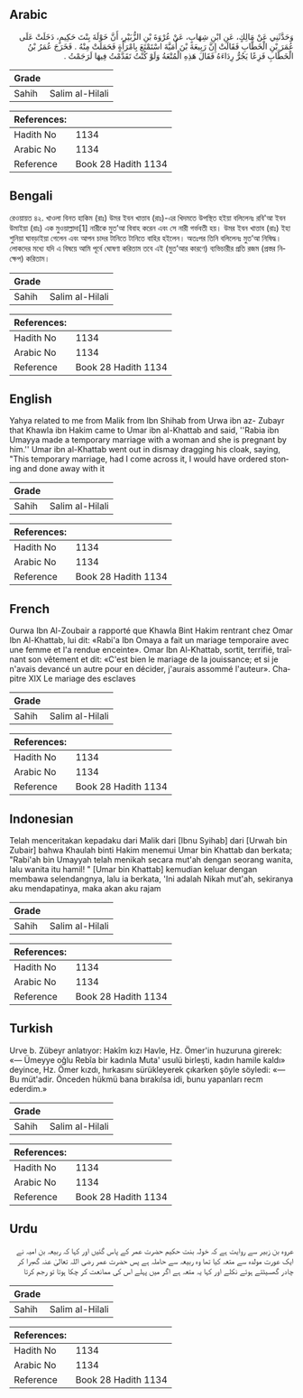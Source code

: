 ## Arabic


<div dir="rtl" lang="ar" style={{fontSize:'larger',backgroundColor:'#f8f9fa',padding:20}}>
وَحَدَّثَنِي عَنْ مَالِكٍ، عَنِ ابْنِ شِهَابٍ، عَنْ عُرْوَةَ بْنِ الزُّبَيْرِ، أَنَّ خَوْلَةَ بِنْتَ حَكِيمٍ، دَخَلَتْ عَلَى عُمَرَ بْنِ الْخَطَّابِ فَقَالَتْ إِنَّ رَبِيعَةَ بْنَ أُمَيَّةَ اسْتَمْتَعَ بِامْرَأَةٍ فَحَمَلَتْ مِنْهُ ‏.‏ فَخَرَجَ عُمَرُ بْنُ الْخَطَّابِ فَزِعًا يَجُرُّ رِدَاءَهُ فَقَالَ هَذِهِ الْمُتْعَةُ وَلَوْ كُنْتُ تَقَدَّمْتُ فِيهَا لَرَجَمْتُ ‏.‏
</div>
<div style={{backgroundColor:'#f8f9fa',padding:20, marginBottom: 10}}><table> <thead> <tr> <th>Grade</th> <th></th> </tr> </thead> <tbody> <tr><td>Sahih</td><td>Salim al-Hilali</td></tr></tbody></table><table> <thead> <tr> <th>References:</th> <th></th> </tr> </thead> <tbody><tr><td>Hadith No</td><td>1134</td></tr><tr><td>Arabic No</td><td>1134</td></tr><tr><td>Reference</td><td>Book 28 Hadith 1134</td></tr></tbody></table></div>

## Bengali


<div dir="ltr" lang="bn" style={{fontSize:'larger',backgroundColor:'#f8f9fa',padding:20}}>
রেওয়ায়ত ৪২. খাওলা বিনত হাকিম (রাঃ) উমর ইবন খাত্তাব (রাঃ)-এর খিদমতে উপস্থিত হইয়া বলিলেনঃ রবি'আ ইবন উমাইয়া (রাঃ) এক মুওয়াল্লাদা[1] নারীকে মুত’আ বিবাহ করেন এবং সে নারী গর্ভবতী হয়। উমর ইবন খাত্তাব (রাঃ) ইহা শুনিয়া ঘাবড়াইয়া গেলেন এবং আপন চাদর টানিতে টানিতে বাহির হইলেন। অতঃপর তিনি বলিলেনঃ মুত’আ নিষিদ্ধ। লোকদের মধ্যে যদি এ বিষয়ে আমি পূর্বে ঘোষণা করিতাম তবে এই (মুত’আর কারণে) ব্যভিচারীর প্রতি রজম (প্রস্তর নিক্ষেপ) করিতাম।
</div>
<div style={{backgroundColor:'#f8f9fa',padding:20, marginBottom: 10}}><table> <thead> <tr> <th>Grade</th> <th></th> </tr> </thead> <tbody> <tr><td>Sahih</td><td>Salim al-Hilali</td></tr></tbody></table><table> <thead> <tr> <th>References:</th> <th></th> </tr> </thead> <tbody><tr><td>Hadith No</td><td>1134</td></tr><tr><td>Arabic No</td><td>1134</td></tr><tr><td>Reference</td><td>Book 28 Hadith 1134</td></tr></tbody></table></div>

## English


<div dir="ltr" lang="en" style={{fontSize:'larger',backgroundColor:'#f8f9fa',padding:20}}>
Yahya related to me from Malik from Ibn Shihab from Urwa ibn az- Zubayr that Khawla ibn Hakim came to Umar ibn al-Khattab and said, ''Rabia ibn Umayya made a temporary marriage with a woman and she is pregnant by him.'' Umar ibn al-Khattab went out in dismay dragging his cloak, saying, "This temporary marriage, had I come across it, I would have ordered stoning and done away with it
</div>
<div style={{backgroundColor:'#f8f9fa',padding:20, marginBottom: 10}}><table> <thead> <tr> <th>Grade</th> <th></th> </tr> </thead> <tbody> <tr><td>Sahih</td><td>Salim al-Hilali</td></tr></tbody></table><table> <thead> <tr> <th>References:</th> <th></th> </tr> </thead> <tbody><tr><td>Hadith No</td><td>1134</td></tr><tr><td>Arabic No</td><td>1134</td></tr><tr><td>Reference</td><td>Book 28 Hadith 1134</td></tr></tbody></table></div>

## French


<div dir="ltr" lang="fr" style={{fontSize:'larger',backgroundColor:'#f8f9fa',padding:20}}>
Ourwa Ibn Al-Zoubair a rapporté que Khawla Bint Hakim rentrant chez Omar Ibn Al-Khattab, lui dit: «Rabi'a Ibn Omaya a fait un mariage temporaire avec une femme et l'a rendue enceinte». Omar Ibn Al-Khattab, sortit, terrifié, traînant son vêtement et dit: «C'est bien le mariage de la jouissance; et si je n'avais devancé un autre pour en décider, j'aurais assommé l'auteur». Chapitre XIX Le mariage des esclaves
</div>
<div style={{backgroundColor:'#f8f9fa',padding:20, marginBottom: 10}}><table> <thead> <tr> <th>Grade</th> <th></th> </tr> </thead> <tbody> <tr><td>Sahih</td><td>Salim al-Hilali</td></tr></tbody></table><table> <thead> <tr> <th>References:</th> <th></th> </tr> </thead> <tbody><tr><td>Hadith No</td><td>1134</td></tr><tr><td>Arabic No</td><td>1134</td></tr><tr><td>Reference</td><td>Book 28 Hadith 1134</td></tr></tbody></table></div>

## Indonesian


<div dir="ltr" lang="id" style={{fontSize:'larger',backgroundColor:'#f8f9fa',padding:20}}>
Telah menceritakan kepadaku dari Malik dari [Ibnu Syihab] dari [Urwah bin Zubair] bahwa Khaulah binti Hakim menemui Umar bin Khattab dan berkata; "Rabi'ah bin Umayyah telah menikah secara mut'ah dengan seorang wanita, lalu wanita itu hamil! " [Umar bin Khattab] kemudian keluar dengan membawa selendangnya, lalu ia berkata, 'Ini adalah Nikah mut'ah, sekiranya aku mendapatinya, maka akan aku rajam
</div>
<div style={{backgroundColor:'#f8f9fa',padding:20, marginBottom: 10}}><table> <thead> <tr> <th>Grade</th> <th></th> </tr> </thead> <tbody> <tr><td>Sahih</td><td>Salim al-Hilali</td></tr></tbody></table><table> <thead> <tr> <th>References:</th> <th></th> </tr> </thead> <tbody><tr><td>Hadith No</td><td>1134</td></tr><tr><td>Arabic No</td><td>1134</td></tr><tr><td>Reference</td><td>Book 28 Hadith 1134</td></tr></tbody></table></div>

## Turkish


<div dir="ltr" lang="tr" style={{fontSize:'larger',backgroundColor:'#f8f9fa',padding:20}}>
Urve b. Zübeyr anlatıyor: Hakîm kızı Havle, Hz. Ömer'in huzuruna girerek: «— Ümeyye oğlu Rebîa bir kadınla Muta' usulü birleşti, kadın hamile kaldı» deyince, Hz. Ömer kızdı, hırkasını sürükleyerek çıkarken şöyle söyledi: «— Bu müt'adir. Önceden hükmü bana bırakılsa idi, bunu yapanları recm ederdim.»
</div>
<div style={{backgroundColor:'#f8f9fa',padding:20, marginBottom: 10}}><table> <thead> <tr> <th>Grade</th> <th></th> </tr> </thead> <tbody> <tr><td>Sahih</td><td>Salim al-Hilali</td></tr></tbody></table><table> <thead> <tr> <th>References:</th> <th></th> </tr> </thead> <tbody><tr><td>Hadith No</td><td>1134</td></tr><tr><td>Arabic No</td><td>1134</td></tr><tr><td>Reference</td><td>Book 28 Hadith 1134</td></tr></tbody></table></div>

## Urdu


<div dir="rtl" lang="ur" style={{fontSize:'larger',backgroundColor:'#f8f9fa',padding:20}}>
عروہ بن زبیر سے روایت ہے کہ خولہ بنت حکیم حضرت عمر کے پاس گئیں اور کہا کہ ربیعہ بن امیہ نے ایک عورت مولدہ سے متعہ کیا تھا وہ ربیعہ سے حاملہ ہے پس حضرت عمر رضی اللہ تعالیٰ عنہ گھبرا کر چادر گھسیٹتے ہوئے نکلے اور کہا یہ متعہ ہے اگر میں پہلے اس کی ممانعت کر چکا ہوتا تو رجم کرتا
</div>
<div style={{backgroundColor:'#f8f9fa',padding:20, marginBottom: 10}}><table> <thead> <tr> <th>Grade</th> <th></th> </tr> </thead> <tbody> <tr><td>Sahih</td><td>Salim al-Hilali</td></tr></tbody></table><table> <thead> <tr> <th>References:</th> <th></th> </tr> </thead> <tbody><tr><td>Hadith No</td><td>1134</td></tr><tr><td>Arabic No</td><td>1134</td></tr><tr><td>Reference</td><td>Book 28 Hadith 1134</td></tr></tbody></table></div>